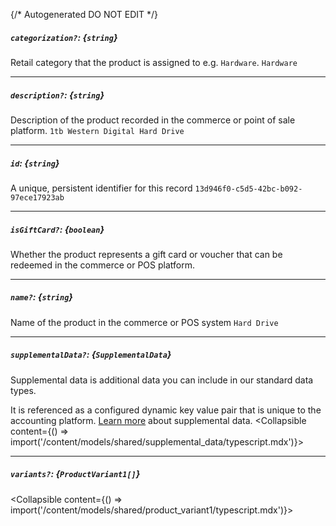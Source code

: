 {/* Autogenerated DO NOT EDIT  */}

##### `categorization?`: *{`string`}*
Retail category that the product is assigned to e.g. `Hardware`.
`Hardware`

---
##### `description?`: *{`string`}*
Description of the product recorded in the commerce or point of sale platform.
`1tb Western Digital Hard Drive`

---
##### `id`: *{`string`}*
A unique, persistent identifier for this record
`13d946f0-c5d5-42bc-b092-97ece17923ab`

---
##### `isGiftCard?`: *{`boolean`}*
Whether the product represents a gift card or voucher that
can be redeemed in the commerce or POS platform.


---
##### `name?`: *{`string`}*
Name of the product in the commerce or POS system
`Hard Drive`

---
##### `supplementalData?`: *{`SupplementalData`}*
Supplemental data is additional data you can include in our standard data types. 

It is referenced as a configured dynamic key value pair that is unique to the accounting platform. [Learn more](https://docs.codat.io/using-the-api/supplemental-data/overview) about supplemental data.
<Collapsible content={() => import('/content/models/shared/supplemental_data/typescript.mdx')}>
</Collapsible>

---
##### `variants?`: *{`ProductVariant1[]`}*
<Collapsible content={() => import('/content/models/shared/product_variant1/typescript.mdx')}>
</Collapsible>

